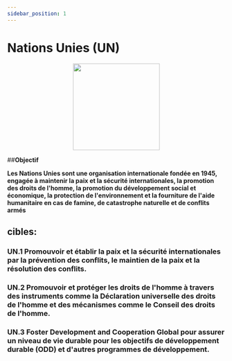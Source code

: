 ```yaml
---
sidebar_position: 1
---
```

# Nations Unies (UN)

<p align="center"><img src="	https://www.un.org/sites/un2.un.org/files/un-emblem.svg" width="200" height="200"/></p>

##**Objectif**

**Les Nations Unies sont une organisation internationale fondée en 1945, engagée à maintenir la paix et la sécurité internationales, la promotion des droits de l'homme, la promotion du développement social et économique, la protection de l'environnement et la fourniture de l'aide humanitaire en cas de famine, de catastrophe naturelle et de conflits armés**

 ## cibles: 
    
 ### UN.1 Promouvoir et établir la paix et la sécurité internationales par la prévention des conflits, le maintien de la paix et la résolution des conflits. 

 ### UN.2 Promouvoir et protéger les droits de l'homme à travers des instruments comme la Déclaration universelle des droits de l'homme et des mécanismes comme le Conseil des droits de l'homme. 

 ### UN.3 Foster Development and Cooperation Global pour assurer un niveau de vie durable pour les objectifs de développement durable (ODD) et d'autres programmes de développement.